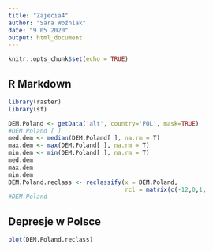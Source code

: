---
title: "Zajecia4"
author: "Sara Woźniak"
date: "9 05 2020"
output: html_document
---

```{r setup, include=FALSE}
knitr::opts_chunk$set(echo = TRUE)
```

## R Markdown


```{r pressure, echo=FALSE}
library(raster)
library(sf)
```

```{r}
DEM.Poland <- getData('alt', country='POL', mask=TRUE)
#DEM.Poland [ ]
med.dem <- median(DEM.Poland[ ], na.rm = T)
max.dem <- max(DEM.Poland[ ], na.rm = T)
min.dem <- min(DEM.Poland[ ], na.rm = T)
med.dem
max.dem
min.dem
DEM.Poland.reclass <- reclassify(x = DEM.Poland,
                                 rcl = matrix(c(-12,0,1,                                                0,max.dem,0),                                               ncol=3,byrow=T))
#DEM.Poland

```
## Depresje w Polsce
```{r}
plot(DEM.Poland.reclass)
```


